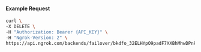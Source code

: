
#### Example Request

```bash
curl \
-X DELETE \
-H "Authorization: Bearer {API_KEY}" \
-H "Ngrok-Version: 2" \
https://api.ngrok.com/backends/failover/bkdfo_32ELHYpO9padF7XXBhMhwDPnkxI
```
